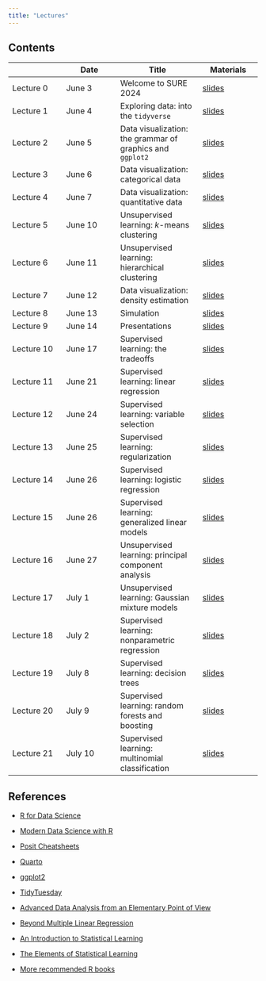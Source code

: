 ```yaml
---
title: "Lectures"
---
```


## Contents

|            | Date    | Title                                                     | Materials                                |
|----------------|----------------|------------------------|-----------------|
| Lecture 0  | June 3  | Welcome to SURE 2024                                      | [slides](lectures/00-welcome.qmd)        |
| Lecture 1  | June 4  | Exploring data: into the `tidyverse`                      | [slides](lectures/01-explore.qmd)        |
| Lecture 2  | June 5  | Data visualization: the grammar of graphics and `ggplot2` | [slides](lectures/02-graphics.qmd)       |
| Lecture 3  | June 6  | Data visualization: categorical data                      | [slides](lectures/03-categorical.qmd)    |
| Lecture 4  | June 7  | Data visualization: quantitative data                     | [slides](lectures/04-quantitative.qmd)   |
| Lecture 5  | June 10 | Unsupervised learning: $k$-means clustering               | [slides](lectures/05-kmeans.qmd)         |
| Lecture 6  | June 11 | Unsupervised learning: hierarchical clustering            | [slides](lectures/06-hierarchical.qmd)   |
| Lecture 7  | June 12 | Data visualization: density estimation                    | [slides](lectures/07-density.qmd)        |
| Lecture 8  | June 13 | Simulation                                                | [slides](lectures/08-simulation.qmd)     |
| Lecture 9  | June 14 | Presentations                                             | [slides](lectures/09-presentation.qmd)   |
| Lecture 10 | June 17 | Supervised learning: the tradeoffs                        | [slides](lectures/10-tradeoffs.qmd)      |
| Lecture 11 | June 21 | Supervised learning: linear regression                    | [slides](lectures/11-linear.qmd)         |
| Lecture 12 | June 24 | Supervised learning: variable selection                   | [slides](lectures/12-selection.qmd)      |
| Lecture 13 | June 25 | Supervised learning: regularization                       | [slides](lectures/13-regularization.qmd) |
| Lecture 14 | June 26 | Supervised learning: logistic regression                  | [slides](lectures/14-logistic.qmd)       |
| Lecture 15 | June 26 | Supervised learning: generalized linear models            | [slides](lectures/15-glm.qmd)            |
| Lecture 16 | June 27 | Unsupervised learning: principal component analysis       | [slides](lectures/16-pca.qmd)            |
| Lecture 17 | July 1  | Unsupervised learning: Gaussian mixture models            | [slides](lectures/17-mixture.qmd)        |
| Lecture 18 | July 2  | Supervised learning: nonparametric regression             | [slides](lectures/18-nonparametric.qmd)  |
| Lecture 19 | July 8  | Supervised learning: decision trees                       | [slides](lectures/19-trees.qmd)          |
| Lecture 20 | July 9  | Supervised learning: random forests and boosting          | [slides](lectures/20-forests.qmd)        |
| Lecture 21 | July 10 | Supervised learning: multinomial classification           | [slides](lectures/21-multinomial.qmd)    |

## References

-   [R for Data Science](https://r4ds.hadley.nz/)

-   [Modern Data Science with R](https://mdsr-book.github.io/mdsr3e/)

-   [Posit Cheatsheets](https://posit.co/resources/cheatsheets/)

-   [Quarto](https://quarto.org/)

-   [ggplot2](https://ggplot2.tidyverse.org/)

-   [TidyTuesday](https://github.com/rfordatascience/tidytuesday)

-   [Advanced Data Analysis from an Elementary Point of View](https://www.stat.cmu.edu/~cshalizi/ADAfaEPoV/)

-   [Beyond Multiple Linear Regression](https://bookdown.org/roback/bookdown-BeyondMLR/)

-   [An Introduction to Statistical Learning](https://www.statlearning.com/)

-   [The Elements of Statistical Learning](https://hastie.su.domains/ElemStatLearn/)

-   [More recommended R books](https://www.rstudio.com/resources/books/)
